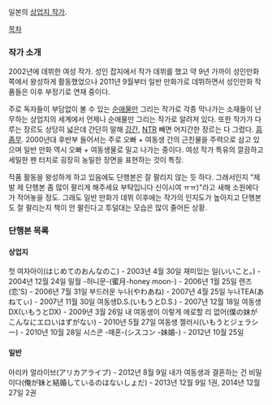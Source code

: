 일본의 [[상업지 작가]].

[[목차]]

=== 작가 소개 ===
2002년에 데뷔한 여성 작가. 성인 잡지에서 작가 데뷔를 했고 약 9년 가까이 성인만화 쪽에서 왕성하게 활동했었으나 2011년 9월부터 일반 만화가로 데뷔하면서 성인만화 작품들은 이후 부정기로 연재 중이다.

주로 독자들이 부담없이 볼 수 있는 [[순애물]]만 그리는 작가로 각종 막나가는 소재들이 난무하는 상업지의 세계에서 언제나 순애물만 그리는 작가로 알려져 있다. 또한 작가가 다루는 장르도 상당히 넓은데 간단히 말해 [[강간]], [[NTR]] 빼면 어지간한 장르는 다 그렸다. [[흠좀무]]. 2000년대 후반부 들어서는 주로 오빠 + 여동생 간의 근친물을 주력으로 삼고 있으며 일반 만화 역시 오빠 + 여동생물로 밀고 나가는 중이다. 여성 작가 특유의 깔끔하고 세밀한 펜 터치로 굉장히 농밀한 장면을 표현하는 것이 특징.

작품 활동을 왕성하게 하고 있음에도 단행본은 잘 팔리지 않는 듯 하다. 그래서인지 "제발 제 단행본 좀 많이 팔리게 해주세요 부탁입니다 신이시여 ㅠㅠ)"라고 새해 소원에다가 적어놓을 정도. 그래도 일반 만화가 데뷔 이후에는 작가의 인지도가 높아지고 단행본도 잘 팔리는지 책이 안 팔린다고 투덜대는 모습은 많이 줄어든 상황.

=== 단행본 목록 ===
==== 상업지 ====
첫 여자아이(はじめてのおんなのこ) - 2003년 4월 30일
재미있는 일(いいこと。) - 2004년 12월 24일
밀월 -허니문-(蜜月-honey moon-) - 2006년 1월 25일
렌즈(恋'S) - 2006년 7월 31일
부드러운 누나(やわあね) - 2007년 4월 25일
누나TEA(あねてぃ) - 2007년 11월 30일
여동생D.S.(いもうとD.S.) - 2007년 12월 18일
여동생DX(いもうとDX) - 2009년 3월 26일
내 여동생이 이렇게 에로할 리 없어(僕の妹がこんなにエロいはずがない) - 2010년 5월 27일
여동생 젤러시(いもうとジェラシー) - 2010년 10월 28일
시스콘 -매혼-(シスコン -妹婚-) - 2012년 10월 25일

==== 일반 ====
아리카 얼라이브(アリカアライブ) - 2012년 8월 9일
내가 여동생과 결혼하는 건 비밀이다(俺が妹と結婚しているのはないしょだ) - 2013년 12월 9일 1권, 2014년 12월 27일 2권

